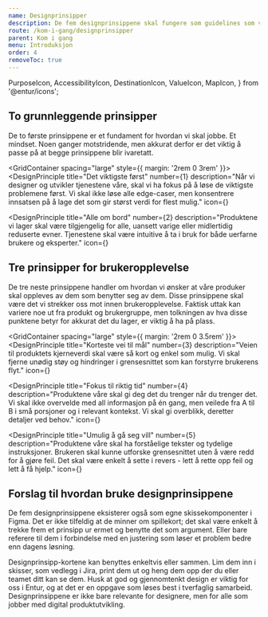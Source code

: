 ```yaml
---
name: Designprinsipper
description: De fem designprinsippene skal fungere som guidelines som vi skal rette oss etter når vi designer og utvikler de digitale tjenestene til Entur.
route: /kom-i-gang/designprinsipper
parent: Kom i gang
menu: Introduksjon
order: 4
removeToc: true
---
```


  PurposeIcon,
  AccessibilityIcon,
  DestinationIcon,
  ValueIcon,
  MapIcon,
} from '@entur/icons';

<PageHeader />

## To grunnleggende prinsipper

De to første prinsippene er et fundament for hvordan vi skal jobbe.
Et mindset. Noen ganger motstridende, men akkurat derfor er det viktig å passe på at begge prinsippene blir ivaretatt.

<GridContainer spacing="large" style={{ margin: '2rem 0 3rem' }}>
  <DesignPrinciple
    title="Det viktigste først"
    number={1}
    description="Når vi designer og utvikler tjenestene våre, skal vi ha fokus på å løse de viktigste problemene først. Vi skal ikke løse alle edge-caser, men konsentrere innsatsen på å lage det som gir størst verdi for flest mulig."
    icon={<PurposeIcon />}
  ></DesignPrinciple>
  <DesignPrinciple
    title="Alle om bord"
    number={2}
    description="Produktene vi lager skal være tilgjengelig for alle, uansett varige eller midlertidig reduserte evner. Tjenestene skal være intuitive å ta i bruk for både uerfarne brukere og eksperter."
    icon={<AccessibilityIcon />}
  ></DesignPrinciple>
</GridContainer>

## Tre prinsipper for brukeropplevelse

De tre neste prinsippene handler om hvordan vi ønsker at våre produker skal oppleves av dem som benytter seg av dem.
Disse prinsippene skal være det vi strekker oss mot innen brukeropplevelse.
Faktisk uttak kan variere noe ut fra produkt og brukergruppe, men tolkningen av hva disse punktene betyr for akkurat det du lager, er viktig å ha på plass.

<GridContainer spacing="large" style={{ margin: '2rem 0 3.5rem' }}>
  <DesignPrinciple
    title="Korteste vei til mål"
    number={3}
    description="Veien til produktets kjerneverdi skal være så kort og enkel som mulig. Vi skal fjerne unødig støy og hindringer i grensesnittet som kan forstyrre brukerens flyt."
    icon={<AccessibilityIcon />}
  ></DesignPrinciple>
  <DesignPrinciple
    title="Fokus til riktig tid"
    number={4}
    description="Produktene våre skal gi deg det du trenger når du trenger det. Vi skal ikke overvelde med all informasjon på én gang, men veilede fra A til B i små porsjoner og i relevant kontekst. Vi skal gi overblikk, deretter detaljer ved behov."
    icon={<AccessibilityIcon />}
  ></DesignPrinciple>
  <DesignPrinciple
    title="Umulig å gå seg vill"
    number={5}
    description="Produktene våre skal ha forståelige tekster og tydelige instruksjoner. Brukeren skal kunne utforske grensesnittet uten å være redd for å gjøre feil. Det skal være enkelt å sette i revers - lett å rette opp feil og lett å få hjelp."
    icon={<AccessibilityIcon />}
  ></DesignPrinciple>
</GridContainer>

## Forslag til hvordan bruke designprinsippene

De fem designprinsippene eksisterer også som egne skissekomponenter i Figma.
Det er ikke tilfeldig at de minner om spillekort; det skal være enkelt å trekke frem et prinsipp ur ermet og benytte det som argument.
Eller bare referere til dem i forbindelse med en justering som løser et problem bedre enn dagens løsning.

Designprinsipp-kortene kan benyttes enkeltvis eller sammen.
Lim dem inn i skisser, som vedlegg i Jira, print dem ut og heng dem opp der du eller teamet ditt kan se dem.
Husk at god og gjennomtenkt design er viktig for oss i Entur, og at det er en oppgave som løses best i tverfaglig samarbeid.
Designprinsippene er ikke bare relevante for designere, men for alle som jobber med digital produktutvikling.

